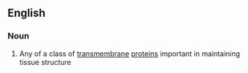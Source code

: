 ==English==

===Noun===
{{wikipedia}}
{{en-noun}}

# {{protein}} Any of a class of [[transmembrane]] [[protein]]s important in maintaining tissue structure